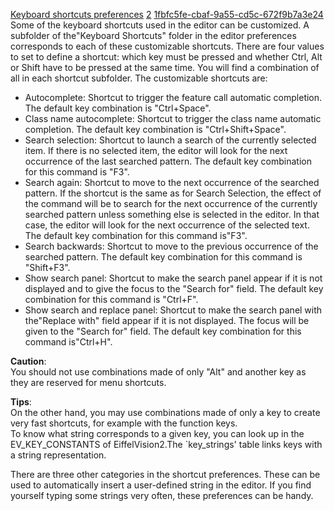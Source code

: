[[Property:title|Keyboard shortcuts preferences]]
[[Property:weight|2]]
[[Property:uuid|1fbfc5fe-cbaf-9a55-cd5c-672f9b7a3e24]]
Some of the keyboard shortcuts used in the editor can be customized. A subfolder of the"Keyboard Shortcuts" folder in the editor preferences corresponds to each of these customizable shortcuts. There are four values to set to define a shortcut: which key must be pressed and whether Ctrl, Alt or Shift have to be pressed at the same time. You will find a combination of all in each shortcut subfolder. The customizable shortcuts are:
* Autocomplete: Shortcut to trigger the feature call automatic completion. The default key combination is "Ctrl+Space".
* Class name autocomplete: Shortcut to trigger the class name automatic completion. The default key combination is "Ctrl+Shift+Space".
* Search selection: Shortcut to launch a search of the currently selected item. If there is no selected item, the editor will look for the next occurrence of the last searched pattern. The default key combination for this command is "F3".
* Search again: Shortcut to move to the next occurrence of the searched pattern. If the shortcut is the same as for Search Selection, the effect of the command will be to search for the next occurrence of the currently searched pattern unless something else is selected in the editor. In that case, the editor will look for the next occurrence of the selected text. The default key combination for this command is"F3".
* Search backwards: Shortcut to move to the previous occurrence of the searched pattern. The default key combination for this command is "Shift+F3".
* Show search panel: Shortcut to make the search panel appear if it is not displayed and to give the focus to the "Search for" field. The default key combination for this command is "Ctrl+F".
* Show search and replace panel: Shortcut to make the search panel with the"Replace with" field appear if it is not displayed. The focus will be given to the "Search for" field. The default key combination for this command is"Ctrl+H".

'''Caution''': <br/>
You should not use combinations made of only "Alt" and another key as they are reserved for menu shortcuts. 

'''Tips''': <br/>
On the other hand, you may use combinations made of only a key to create very fast shortcuts, for example with the function keys. <br/>
To know what string corresponds to a given key, you can look up in the EV_KEY_CONSTANTS of EiffelVision2.The `key_strings' table links keys with a string representation. 

There are three other categories in the shortcut preferences. These can be used to automatically insert a user-defined string in the editor. If you find yourself typing some strings very often, these preferences can be handy.




